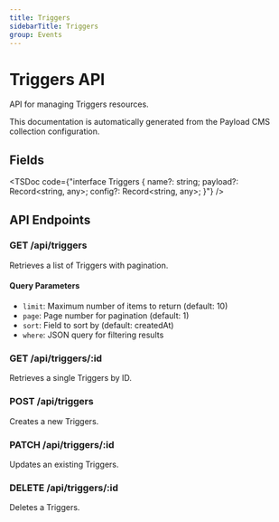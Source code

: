 ```yaml
---
title: Triggers
sidebarTitle: Triggers
group: Events
---
```



# Triggers API

API for managing Triggers resources.

<Callout type="info">
  This documentation is automatically generated from the Payload CMS collection configuration.
</Callout>


## Fields

<TSDoc code={"interface Triggers {
  name?: string;
  payload?: Record<string, any>;
  config?: Record<string, any>;
}"} />




## API Endpoints

### GET /api/triggers
Retrieves a list of Triggers with pagination.

#### Query Parameters
- `limit`: Maximum number of items to return (default: 10)
- `page`: Page number for pagination (default: 1)
- `sort`: Field to sort by (default: createdAt)
- `where`: JSON query for filtering results

### GET /api/triggers/:id
Retrieves a single Triggers by ID.

### POST /api/triggers
Creates a new Triggers.

### PATCH /api/triggers/:id
Updates an existing Triggers.

### DELETE /api/triggers/:id
Deletes a Triggers.

